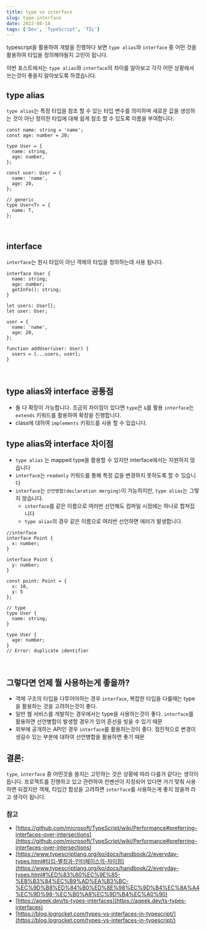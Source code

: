 ```yaml
---
title: type vs interface
slug: type-interface
date: 2022-08-10
tags: ['Dev', 'TypeScript', 'TIL']
---
```


typescript을 활용하여 개발을 진행하다 보면 `type alias`와 `interface` 중 어떤 것을 활용하여 타입을 정의해야될지 고민이 됩니다.

이번 포스트에서는 `type alias`와 `interface`의 차이를 알아보고 각각 어떤 상황에서 쓰는것이 좋을지 알아보도록 하겠습니다.

## type alias

`type alias`는 특정 타입을 참조 할 수 있는 타입 변수를 의미하며 새로운 값을 생성하는 것이 아닌 정의한 타입에 대해 쉽게 참조 할 수 있도록 이름을 부여합니다.

```
const name: string = 'name';
const age: number = 20;

type User = {
  name: string,
  age: number,
};

const user: User = {
  name: 'name',
  age: 20,
};

// generic
type User<T> = {
  name: T,
};
```

<br />

## interface

`interface`는 원시 타입이 아닌 객체의 타입을 정의하는데 사용 됩니다.

```
interface User {
  name: string;
  age: number;
  getInfo(): string;
}

let users: User[];
let user: User;

user = {
  name: 'name',
  age: 20,
};

function addUser(user: User) {
  users = [...users, user];
}
```

<br />

## type alias와 interface 공통점

- 둘 다 확장이 가능합니다. 조금의 차이점이 있다면 `type`은 `&`를 활용 `interface`는 `extends` 키워드를 활용하여 확장을 진행합니다.
- class에 대하여 `implements` 키워드를 사용 할 수 있습니다.

## type alias와 interface 차이점

- `type alias` 는 mapped type을 활용할 수 있지만 interface에서는 지원하지 않습니다
- `interface`는 `readonly` 키워드를 통해 특정 값을 변경하지 못하도록 할 수 있습니다
- `interface`는 `선언병합(declaration merging)`이 가능하지만, `type alias`는 그렇지 않습니다.
  - `interface`를 같은 이름으로 여러번 선언해도 컴파일 시점에는 하나로 합쳐집니다
  - `type alias`의 경우 같은 이름으로 여러번 선언하면 에러가 발생합니다.

```
//interface
interface Point {
  x: number;
}

interface Point {
  y: number;
}

const point: Point = {
  x: 10,
  y: 5
};

// type
type User {
  name: string;
}

type User {
  age: number;
}
// Error: duplicate identifier
```

<br />

## 그렇다면 언제 뭘 사용하는게 좋을까?

- 객체 구조의 타입을 다루어야하는 경우 `interface`, 복잡한 타입을 다룰때는 type을 활용하는 것을 고려하는것이 좋다.
- 일반 웹 서비스를 개발하는 경우에서는 type을 사용하는것이 좋다. `interface`를 활용하면 선언병합이 발생할 경우가 있어 혼선을 빚을 수 있기 때문
- 외부에 공개하는 API인 경우 `interface`를 활용하는것이 좋다. 점진적으로 변경이 생길수 있는 부분에 대하여 선언병합을 활용하면 좋기 때문

## 결론:

`type`, `interface` 중 어떤것을 쓸지는 고민하는 것은 상황에 따라 다를거 같다는 생각이듭니다. 프로젝트를 진행하고 있고 관련하여 컨벤션이 지정되어 있다면 거기 맞춰 사용하면 되겠지만 객체, 타입간 합성을 고려하면 `interface`를 사용하는게 좋지 않을까 라고 생각이 됩니다.

### 참고

- [https://github.com/microsoft/TypeScript/wiki/Performance#preferring-interfaces-over-intersections](https://github.com/microsoft/TypeScript/wiki/Performance#preferring-interfaces-over-intersections)
- [https://www.typescriptlang.org/ko/docs/handbook/2/everyday-types.html#타입-별칭과-인터페이스의-차이점](https://www.typescriptlang.org/ko/docs/handbook/2/everyday-types.html#%ED%83%80%EC%9E%85-%EB%B3%84%EC%B9%AD%EA%B3%BC-%EC%9D%B8%ED%84%B0%ED%8E%98%EC%9D%B4%EC%8A%A4%EC%9D%98-%EC%B0%A8%EC%9D%B4%EC%A0%90)
- [https://ageek.dev/ts-types-interfaces](https://ageek.dev/ts-types-interfaces)
- [https://blog.logrocket.com/types-vs-interfaces-in-typescript/](https://blog.logrocket.com/types-vs-interfaces-in-typescript/)
